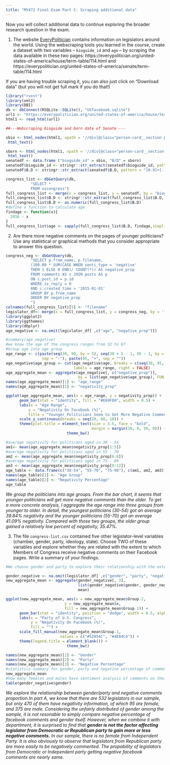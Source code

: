 ```yaml
---
title: "MY472 Final Exam Part C: Scraping additional data"
---
```


Now you will collect additional data to continue exploring the broader research question in the exam.

1. The website [EveryPolitician](https://everypolitician.org/) contains information on legislators around the world. Using the webscraping tools you learned in the course, create a dataset with two variables -- `bioguide_id` and `age` -- by scraping the data available in these two pages: https://everypolitician.org/united-states-of-america/house/term-table/114.html and https://everypolitician.org/united-states-of-america/senate/term-table/114.html

If you are having trouble scraping it, you can also just click on "Download data" (but you will not get full mark if you do that!)

```r
library("rvest")
library(xml2)
library(DBI)
db <- dbConnect(RSQLite::SQLite(), "USfacebook.sqlite")
url1 <- "https://everypolitician.org/united-states-of-america/house/term-table/114.html"
html1 <- read_html(url1)

##---Webscraping bioguide and born date of Senate ---

sbio <- html_nodes(html1, xpath = '//div[@class="person-card__section person-card__section--identifiers"]') %>%
 html_text()

sborn <- html_nodes(html1, xpath = '//div[@class="person-card__section person-card__section--bio"]') %>%
 html_text()
senatedf <- data.frame ("bioguide_id" = sbio, "B/D" = sborn)
senatedf$bioguide_id <- stringr::str_extract(senatedf$bioguide_id, pattern = "[A-Z]+[0-9]+")
senatedf$B.D <- stringr::str_extract(senatedf$B.D, pattern = "[0-9]+[-]+[0-9]+[-]+[0-9]+")

congress_list <- dbGetQuery(db,
           "SELECT * 
           FROM uscongress")
full_congress_list <- merge(x = congress_list, y = senatedf, by = "bioguide_id", all.x = TRUE )
full_congress_list$B.D <- stringr::str_extract(full_congress_list$B.D, pattern = "[0-9]+")
full_congress_list$B.D <- as.numeric(full_congress_list$B.D)
#define a function to calculate age
findage <- function(x){
  2016 - x
}
full_congress_list$age <- sapply(full_congress_list$B.D, findage,simplify = TRUE, USE.NAMES = TRUE)

```

2. Are there more negative comments on the pages of younger politicians? Use any statistical or graphical methods that you consider appropriate to answer this question.

```r

congress_neg <- dbGetQuery(db,
           "SELECT p.from_name, p.filename,
           (100.00 * SUM(CASE WHEN senti_type = 'negative'
           THEN 1 ELSE 0 END)/ COUNT(*)) AS negative_prop
           FROM comments AS c JOIN posts AS p
           ON c.post_id = p.id
           WHERE is_reply = 0
           AND c.created_time > '2015-01-01'
           GROUP BY p.from_name
           ORDER BY negative_prop
           ")
colnames(full_congress_list)[5] <- "filename"
legislator_df<- merge(x = full_congress_list, y = congress_neg, by = 'filename', all.x = TRUE)
library(ggplot2)
library(ggthemes)
library(dbplyr)
age_negative <- na.omit(legislator_df[ ,c("age", "negative_prop")])

#summary(age_negative)
#we know the age of the congress ranges from 32 to 87
#Group age into age_group 
age_range <- c(paste(seq(30, 90, by = 5), seq(30 + 5 - 1, 95 - 1, by = 5),
                sep = "-"), paste(95, "+", sep = ""))
age_negative$age_group <- cut(age_negative$age, breaks = c(seq(30, 95, by = 5), Inf), 
                              labels = age_range, right = FALSE)
age_aggregate_mean <- aggregate(age_negative[, c("negative_prop")], 
                                by = list(age_negative$age_group), FUN = mean)
names(age_aggregate_mean)[1] <- "age_range"
names(age_aggregate_mean)[2] <- "negativity_prop"

ggplot(age_aggregate_mean, aes(x = age_range, y = negativity_prop)) +
      geom_bar(stat = "identity", fill = "#E69F00", width = 0.5) +
      labs(x = "Age Range", 
          y = "Negativity On Facebook (%)",
          title = "Younger Politicians Seem to Get More Negative Comments on Their Facebook Pages") +
      scale_y_continuous(breaks = seq(20, 60, 10)) +
      theme(plot.title = element_text(size = 3.5, face = "bold",
                                      margin = margin(10, 0, 10, 0))) +
                           theme_bw()

#average negativity for politicans aged in 30 - 54
am1<- mean(age_aggregate_mean$negativity_prop[1:5])
#average negativity for politicans aged in 55 - 70
am2 <- mean(age_aggregate_mean$negativity_prop[6:8])
#average negativity for politicans aged in 75 - 89
am3 <- mean(age_aggregate_mean$negativity_prop[9:12])
age_table <- data.frame(c("30-54", "55-70", "75-98"), c(am1, am2, am3))
names(age_table)[1] <- "Age Group"
names(age_table)[2] <- "Negativity Percentage"
age_table

```


*We group the politicians into age groups. From the bar chart, it seems that younger politicians will get more negative comments than the older. To get a more concrete analysis, I aggregate the age range into three groups from younger to older. In detail, the youngest politicians (30-54) got an average 39.84% negativity and the younger politicians (55-70) got an average 41.09% negativity. Compared with those two groups, the older group gained a relatively low percent of negativity, 35.47%.*

3. The file `congress-list.csv` contained five other legislator-level variables (chamber, gender, party, ideology, state). Choose TWO of these variables and explore whether they are related with the extent to which Members of Congress receive negative comments on their Facebook pages. Write a summary of your findings.


```r
#We choose gender and party to explore their relationship with the extent of received negative comments

gender_negative <- na.omit(legislator_df[ ,c("gender", "party", "negative_prop")])
new_aggregate_mean <- aggregate(gender_negative[, 3], 
                                list(gender_negative$gender, gender_negative$party), 
                                mean)

ggplot(new_aggregate_mean, aes(x = new_aggregate_mean$Group.2, 
                          y = new_aggregate_mean$x, 
                          fill = new_aggregate_mean$Group.1)) +
      geom_bar(stat = "identity", position = "dodge", width = 0.5, alpha = 0.8) +
      labs(x = "Party of U.S. Congress",
           y = "Negativity On Facebook (%)",
           fill = "") + 
      scale_fill_manual(new_aggregate_mean$Group.1,
                        values = c("#52854C", "#4E84C4")) +
      theme(legend.title = element_blank()) +
                           theme_bw()

names(new_aggregate_mean)[1] <- "Gender"
names(new_aggregate_mean)[2] <- "Party"
names(new_aggregate_mean)[3] <- "Negative Percentage"
#statistics summary for gender, party and negative percentage of comments
new_aggregate_mean
#how many females and males have sentiment analysis of comments on their facebook pages
table(gender_negative$gender)
```


*We explore the relationship between gender/party and negative comments proportion.In part A, we know that there are 532 legislators in our sample, but only 470 of them have negativity information, of which 95 are female, and 375 are male. Considering the unfairly distributed of gender among the sample, it is not resonable to simply compare negative percentage of facebook comments and gender itself. However, when we combine it with departiment, it is surprised to find that ****gender is not the factor affecting legislator from Democratic or Republican party to gain more or less negative comments.*** *In our sample, there is no female from Independent Party.*
*It is also obviously to observe that legislators from Republican party are more easily to be negatively commented. The propability of legislators from Democratic or Independent party getting negative facebook comments are nearly same.*